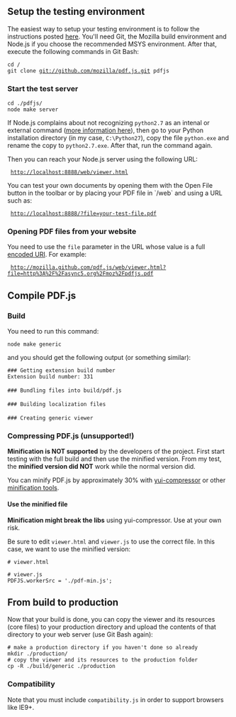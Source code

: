 == Setup the testing environment ==

The easiest way to setup your testing environment is to follow the instructions posted [https://github.com/mozilla/pdf.js/wiki/Setting-up-pdf.js-Development-Environment-for-Windows here]. You'll need Git, the Mozilla build environment and Node.js if you choose the recommended MSYS environment. After that, execute the following commands in Git Bash:

 cd <website-js-dir>/
 git clone git://github.com/mozilla/pdf.js.git pdfjs

=== Start the test server ===

 cd ./pdfjs/
 node make server

If Node.js complains about not recognizing <tt>python2.7</tt> as an intenal or external command ([https://github.com/mozilla/pdf.js/issues/2016#issuecomment-8008140 more information here]), then go to your Python installation directory (in my case, <tt>C:\Python27</tt>), copy the file <tt>python.exe</tt> and rename the copy to <tt>python2.7.exe</tt>. After that, run the command again.

Then you can reach your Node.js server using the following URL:

  http://localhost:8888/web/viewer.html

You can test your own documents by opening them with the Open File button in the toolbar or by placing your PDF file in `/web` and using a URL such as:

  http://localhost:8888/?file=your-test-file.pdf

=== Opening PDF files from your website ===

You need to use the <tt>file</tt> parameter in the URL whose value is a full [https://developer.mozilla.org/en-US/docs/Web/JavaScript/Reference/Global_Objects/encodeURIComponent encoded URI]. For example:

  http://mozilla.github.com/pdf.js/web/viewer.html?file=http%3A%2F%2Fasync5.org%2Fmoz%2Fpdfjs.pdf

== Compile PDF.js ==

=== Build ===
You need to run this command:

 node make generic

and you should get the following output (or something similar):
 
 ### Getting extension build number
 Extension build number: 331
 
 ### Bundling files into build/pdf.js
 
 ### Building localization files
 
 ### Creating generic viewer

=== Compressing PDF.js (unsupported!) ===

'''Minification is NOT supported''' by the developers of the project. First start testing with the full build and then use the minified version. From my test, the '''minified version did NOT''' work while the normal version did.

You can minify PDF.js by approximately 30% with [http://yui.github.com/yuicompressor yui-compressor] or other [http://stackoverflow.com/questions/28932/best-javascript-compressor minification tools].

==== Use the minified file ====

'''Minification might break the libs''' using yui-compressor. Use at your own risk.

Be sure to edit <tt>viewer.html</tt> and <tt>viewer.js</tt> to use the correct file. In this case, we want to use the minified version:

 # viewer.html
 <script type="text/javascript" src="./pdf-min.js"></script>

 # viewer.js
 PDFJS.workerSrc = './pdf-min.js';

== From build to production ==

Now that your build is done, you can copy the viewer and its resources (core files) to your production directory and upload the contents of that directory to your web server (use Git Bash again):

 # make a production directory if you haven't done so already
 mkdir ./production/
 # copy the viewer and its resources to the production folder
 cp -R ./build/generic ./production

=== Compatibility ===

Note that you must include <tt>compatibility.js</tt> in order to support browsers like IE9+.